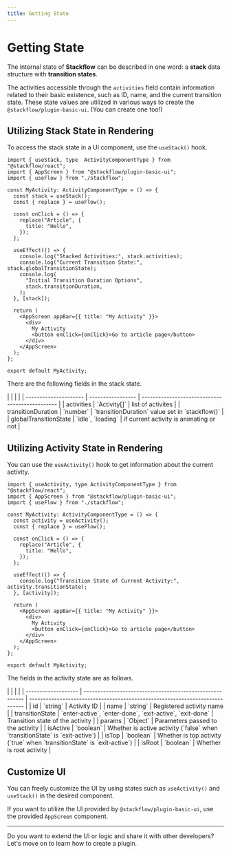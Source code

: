 ```yaml
---
title: Getting State
---
```



# Getting State

The internal state of **Stackflow** can be described in one word: a **stack** data structure with **transition states**.

<TransitioningStackDiagram />

The activities accessible through the `activities` field contain information related to their basic existence, such as ID, name, and the current transition state. These state values are utilized in various ways to create the `@stackflow/plugin-basic-ui`. (You can create one too!)

## Utilizing Stack State in Rendering

To access the stack state in a UI component, use the `useStack()` hook.

```tsx showLineNumbers filename="MyActivity.tsx" copy
import { useStack, type  ActivityComponentType } from "@stackflow/react";
import { AppScreen } from "@stackflow/plugin-basic-ui";
import { useFlow } from "./stackflow";

const MyActivity: ActivityComponentType = () => {
  const stack = useStack();
  const { replace } = useFlow();

  const onClick = () => {
    replace("Article", {
      title: "Hello",
    });
  };

  useEffect(() => {
    console.log("Stacked Activities:", stack.activities);
    console.log("Current Transition State:", stack.globalTransitionState);
    console.log(
      "Initial Transition Duration Options",
      stack.transitionDuration,
    );
  }, [stack]);

  return (
    <AppScreen appBar={{ title: "My Activity" }}>
      <div>
        My Activity
        <button onClick={onClick}>Go to article page</button>
      </div>
    </AppScreen>
  );
};

export default MyActivity;
```

There are the following fields in the stack state.

<APITable>
|                       |                   |                                                 |
| --------------------- | ----------------- | ----------------------------------------------- |
| activities            | `Activity[]`      | list of activites                               |
| transitionDuration    | `number`          | `transitionDuration` value set in `stackflow()` |
| globalTransitionState | `idle`, `loading` | if current activity is animating or not         |
</APITable>

## Utilizing Activity State in Rendering

You can use the `useActivity()` hook to get information about the current activity.

```tsx showLineNumbers filename="MyActivity.tsx" copy
import { useActivity, type ActivityComponentType } from "@stackflow/react";
import { AppScreen } from "@stackflow/plugin-basic-ui";
import { useFlow } from "./stackflow";

const MyActivity: ActivityComponentType = () => {
  const activity = useActivity();
  const { replace } = useFlow();

  const onClick = () => {
    replace("Article", {
      title: "Hello",
    });
  };

  useEffect(() => {
    console.log("Transition State of Current Activity:", activity.transitionState);
  }, [activity]);

  return (
    <AppScreen appBar={{ title: "My Activity" }}>
      <div>
        My Activity
        <button onClick={onClick}>Go to article page</button>
      </div>
    </AppScreen>
  );
};

export default MyActivity;
```

The fields in the activity state are as follows.

<APITable>
|                     |                                                          |                                                                              |
| ------------------- | -------------------------------------------------------- | ---------------------------------------------------------------------------- |
| id                  | `string`                                                 | Activity ID                                                                  |
| name                | `string`                                                 | Registered activity name                                                     |
| transitionState     | `enter-active`, `enter-done`, `exit-active`, `exit-done` | Transition state of the activity                                             |
| params              | `Object`                                                 | Parameters passed to the activity                                            |
| isActive            | `boolean`                                                | Whether is active activity (`false` when `transitionState` is `exit-active`) |
| isTop               | `boolean`                                                | Whether is top activity (`true` when `transitionState` is `exit-active`)     |
| isRoot              | `boolean`                                                | Whether is root activity                                                     |
</APITable>

## Customize UI

You can freely customize the UI by using states such as `useActivity()` and `useStack()` in the desired component.

If you want to utilize the UI provided by `@stackflow/plugin-basic-ui`, use the provided `AppScreen` component.

---

Do you want to extend the UI or logic and share it with other developers? Let's move on to learn how to create a plugin.

